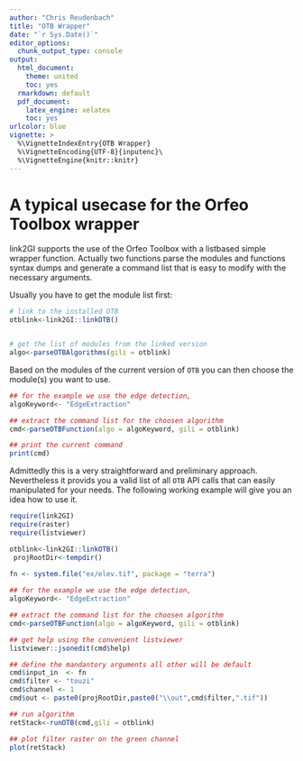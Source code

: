 ```yaml
---
author: "Chris Reudenbach"
title: "OTB Wrapper"
date: "`r Sys.Date()`"
editor_options:
  chunk_output_type: console
output:
  html_document: 
    theme: united
    toc: yes
  rmarkdown: default
  pdf_document:
    latex_engine: xelatex
    toc: yes
urlcolor: blue
vignette: >
  %\VignetteIndexEntry{OTB Wrapper}
  %\VignetteEncoding{UTF-8}{inputenc}\
  %\VignetteEngine{knitr::knitr}
---
```



# A typical usecase for the Orfeo Toolbox wrapper
link2GI supports the use of the Orfeo Toolbox with a listbased simple wrapper function. Actually two functions parse the modules and functions syntax dumps and generate a command list that is easy to modify with the necessary arguments.

Usually you have to get the module list first:


```r
# link to the installed OTB 
otblink<-link2GI::linkOTB()


# get the list of modules from the linked version
algo<-parseOTBAlgorithms(gili = otblink)
```

Based on the modules of the current version of `OTB` you can then choose the module(s) you want to use.


```r
## for the example we use the edge detection, 
algoKeyword<- "EdgeExtraction"

## extract the command list for the choosen algorithm 
cmd<-parseOTBFunction(algo = algoKeyword, gili = otblink)

## print the current command
print(cmd)
```

Admittedly this is a very straightforward and preliminary approach. Nevertheless it provids you a valid list of all `OTB` API calls that can easily manipulated for your needs. The following working example will give you an idea how to use it.


```r
require(link2GI)
require(raster)
require(listviewer)

otblink<-link2GI::linkOTB()
 projRootDir<-tempdir()
 
fn <- system.file("ex/elev.tif", package = "terra")

## for the example we use the edge detection, 
algoKeyword<- "EdgeExtraction"

## extract the command list for the choosen algorithm 
cmd<-parseOTBFunction(algo = algoKeyword, gili = otblink)

## get help using the convenient listviewer
listviewer::jsonedit(cmd$help)

## define the mandantory arguments all other will be default
cmd$input_in  <- fn
cmd$filter <- "touzi"
cmd$channel <- 1
cmd$out <- paste0(projRootDir,paste0("\\out",cmd$filter,".tif"))

## run algorithm
retStack<-runOTB(cmd,gili = otblink)

## plot filter raster on the green channel
plot(retStack)








```

